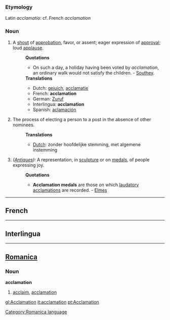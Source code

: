 ===Etymology===
Latin ''acclamatio'': cf. French ''acclamation''
===Noun===
#A [[shout]] of [[approbation]], favor, or assent; eager expression of [[approval]]; loud [[applause]].
#:'''Quotations'''
#:*On such a day, a holiday having been voted by ''acclamation'', an ordinary walk would not satisfy the children. - [[Southey]].
#:'''Translations'''
#:*Dutch: [[gejuich]], [[acclamatie]]
#:*French: '''acclamation'''
#:*German: [[Zuruf]]
#:*Interlingua: '''acclamation''' 
#:*Spanish: [[aclamación]]
#The process of electing a person to a post in the absence of other nominees.
#:'''Translations'''
#:*[[Dutch]]: zonder hoofdelijke stemming, met algemene instemming
#''([[Antique]]s):'' A representation, in [[sculpture]] or on [[medals]], of people expressing joy.
#:'''Quotations'''
#:*'''Acclamation medals''' are those on which [[laudatory]] [[acclamations]] are recorded. - [[Elmes]]

----
==French==
----
==Interlingua==

----

==[[Romanica]]==
[[Category:Romanica language]]
===Noun===
<b>acclamation</b>
#[[acclaim]], [[acclamation]]

[[gl:Acclamation]]
[[it:acclamation]]
[[pt:Acclamation]]